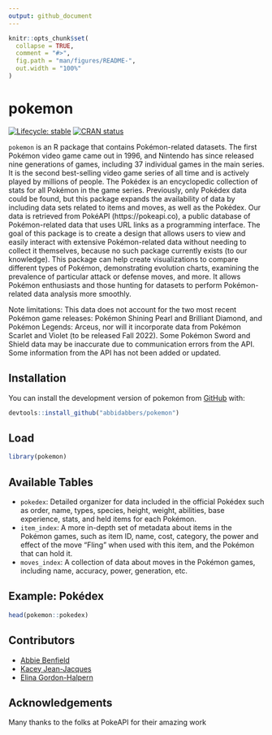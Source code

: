 ```yaml
---
output: github_document
---
```


<!-- README.md is generated from README.Rmd. Please edit that file -->

```r
knitr::opts_chunk$set(
  collapse = TRUE,
  comment = "#>",
  fig.path = "man/figures/README-",
  out.width = "100%"
)
```

# pokemon

<!-- badges: start -->
[![Lifecycle: stable](https://img.shields.io/badge/lifecycle-stable-brightgreen.svg)](https://lifecycle.r-lib.org/articles/stages.html#stable)
[![CRAN status](https://www.r-pkg.org/badges/version/pokemon)](https://CRAN.R-project.org/package=pokemon)
<!-- badges: end -->

`pokemon` is an R package that contains Pokémon-related datasets. The first Pokémon video game came out in 1996, and Nintendo has since released nine generations of games, including 37 individual games in the main series. It is the second best-selling video game series of all time and is actively played by millions of people. The Pokédex is an encyclopedic collection of stats for all Pokémon in the game series. Previously, only Pokédex data could be found, but this package expands the availability of data by including data sets related to items and moves, as well as the Pokédex. Our data is retrieved from PokéAPI (https://pokeapi.co), a public database of Pokémon-related data that uses URL links as a programming interface. The goal of this package is to create a design that allows users to view and easily interact with extensive Pokémon-related data without needing to collect it themselves, because no such package currently exists (to our knowledge). This package can help create visualizations to compare different types of Pokémon, demonstrating evolution charts, examining the prevalence of particular attack or defense moves, and more. It allows Pokémon enthusiasts and those hunting for datasets to perform Pokémon-related data analysis more smoothly.

Note limitations: This data does not account for the two most recent Pokémon game releases: Pokémon Shining Pearl and Brilliant Diamond, and Pokémon Legends: Arceus, nor will it incorporate data from Pokémon Scarlet and Violet (to be released Fall 2022). Some Pokémon Sword and Shield data may be inaccurate due to communication errors from the API. Some information from the API has not been added or updated.


## Installation

You can install the development version of pokemon from [GitHub](https://github.com/) with:

```r
devtools::install_github("abbidabbers/pokemon")
```


## Load

```r
library(pokemon)
```

## Available Tables

- `pokedex`: Detailed organizer for data included in the official Pokédex such as order, name, types, species, height, weight, abilities, base experience, stats, and held items for each Pokémon. 
- `item_index`: A more in-depth set of metadata about items in the Pokémon games, such as item ID, name, cost, category, the power and effect of the move "Fling" when used with this item, and the Pokémon that can hold it.
- `moves_index`: A collection of data about moves in the Pokémon games, including name, accuracy, power, generation, etc.


## Example: Pokédex

```r
head(pokemon::pokedex)
```

## Contributors

- [Abbie Benfield](https://github.com/abbidabbers)
- [Kacey Jean-Jacques](https://github.com/kaceyjj)
- [Elina Gordon-Halpern](https://github.com/egordonhalpern)

## Acknowledgements

Many thanks to the folks at PokeAPI for their amazing work
